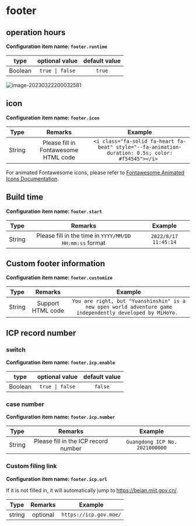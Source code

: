# footer

## operation hours

**Configuration item name: `footer.runtime`**

| type | optional value | default value |
| :---: | :---: | :---: |
| Boolean | `true \| false` | `true` |

![image-20230322200032581](https://evan.beee.top/img/2023/03/22/c6680e3c7d99417e4ca383eb80e23222.png)

## icon

**Configuration item name: `footer.icon`**

| Type | Remarks | Example |
| :---: | :---: | :---: |
| String | Please fill in Fontawesome HTML code | `<i class="fa-solid fa-heart fa-beat" style="--fa-animation-duration: 0.5s; color: #f54545"></i> ` |

For animated Fontawesome icons, please refer to [Fontawesome Animated Icons Documentation](https://fontawesome.com/docs/web/style/animate).

## Build time

**Configuration item name: `footer.start`**

| Type | Remarks | Example |
| :---: | :---: | :---: |
| String | Please fill in the time in `YYYY/MM/DD HH:mm:ss` format | `2022/8/17 11:45:14` |

## Custom footer information

**Configuration item name: `footer.customize`**

| Type | Remarks | Example |
| :---: | :---: | :---: |
| String | Support HTML code | `You are right, but "Yuanshinshin" is a new open world adventure game independently developed by MiHoYo. ` |

## ICP record number

### switch

**Configuration item name: `footer.icp.enable`**

| type | optional value | default value |
| :---: | :---: | :---: |
| Boolean | `true \| false` | `false` |

### case number

**Configuration item name: `footer.icp.number`**

| Type | Remarks | Example |
| :---: | :---: | :---: |
| String | Please fill in the ICP record number | `Guangdong ICP No. 2021000000` |

### Custom filing link

**Configuration item name: `footer.icp.url`**

If it is not filled in, it will automatically jump to https://beian.miit.gov.cn/.

| Type | Remarks | Example |
| :---: | :---: | :---: |
| string | optional | `https://icp.gov.moe/` |